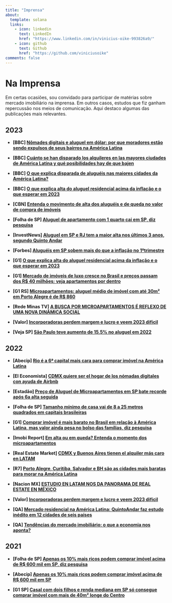 ```yaml
---
title: "Imprensa"
about:
  template: solana
  links:
    - icon: linkedin
      text: LinkedIn
      href: "https://www.linkedin.com/in/vinicius-oike-993826a9/"
    - icon: github
      text: Github
      href: "https://github.com/viniciusoike"
comments: false
---
```


# Na Imprensa

Em certas ocasiões, sou convidado para participar de matérias sobre mercado imobiliário na imprensa. Em outros casos, estudos que fiz ganham repercussão nos meios de comunicação. Aqui destaco algumas das publicações mais relevantes.

## 2023

-   **\[BBC\] [Nômades digitais e aluguel em dólar: por que moradores estão sendo expulsos de seus bairros na América Latina](https://www.bbc.com/portuguese/articles/cy0p1z80yelo)**

-   **\[BBC\] [Cuánto se han disparado los alquileres en las mayores ciudades de América Latina y qué posibilidades hay de que bajen](https://www.bbc.com/mundo/noticias-65703911)**

-   **\[BBC\] [O que explica disparada de aluguéis nas maiores cidades da América Latina?](https://www.bbc.com/portuguese/articles/cq5qrlpyxjgo)**

-   **\[BBC\] [O que explica alta do aluguel residencial acima da inflação e o que esperar em 2023](https://www.bbc.com/portuguese/brasil-64455893)**

-   **\[CBN\] [Entenda o movimento de alta dos aluguéis e de queda no valor de compra de imóveis](https://cbn.globoradio.globo.com/media/audio/406456/entenda-o-movimento-de-alta-dos-alugueis-e-de-qued.htm)**

-   **\[Folha de SP\] [Aluguel de apartamento com 1 quarto cai em SP, diz pesquisa](https://www1.folha.uol.com.br/mercado/2023/05/aluguel-de-apartamento-com-1-quarto-cai-em-sp-diz-pesquisa.shtml)**

-   **\[InvestNews\] [Aluguel em SP e RJ tem a maior alta nos últimos 3 anos, segundo Quinto Andar](https://investnews.com.br/financas/aluguel-em-sp-e-rj-tem-a-maior-alta-nos-ultimos-anos-segundo-quinto-andar/)**

-   **\[Forbes\] [Aluguéis em SP sobem mais do que a inflação no 1ºtrimestre](https://forbes.com.br/forbes-money/2023/04/alugueis-em-sp-sobem-mais-do-que-a-inflacao-no-1o-trimestre/)**

-   **\[G1\] [O que explica alta do aluguel residencial acima da inflação e o que esperar em 2023](https://g1.globo.com/economia/noticia/2023/02/04/o-que-explica-alta-do-aluguel-residencial-acima-da-inflacao-e-o-que-esperar-em-2023.ghtml)**

-   **\[G1\] [Mercado de imóveis de luxo cresce no Brasil e preços passam dos R\$ 40 milhões; veja apartamentos por dentro](https://g1.globo.com/economia/noticia/2023/07/23/mercado-de-imoveis-de-luxo-cresce-no-brasil-e-precos-passam-dos-r-40-milhoes-veja-apartamentos-por-dentro.ghtml)**

-   **\[G1 RS\] [Microapartamentos: aluguel médio de imóvel com até 30m² em Porto Alegre é de R\$ 860](https://g1.globo.com/rs/rio-grande-do-sul/noticia/2023/01/25/microapartamentos-aluguel-medio-de-imovel-com-ate-30m-em-porto-alegre-e-de-r-860-aponta-estudo.ghtml)**

-   **\[Rede Minas TV\] [A BUSCA POR MICROAPARTAMENTOS É REFLEXO DE UMA NOVA DINÂMICA SOCIAL](https://www.youtube.com/watch?v=4qMK0p16Dzg)**

-   **\[Valor\] [Incorporadoras perdem margem e lucro e veem 2023 difícil](https://valor.globo.com/empresas/noticia/2022/11/30/incorporadoras-perdem-margem-e-lucro-e-veem-2023-dificil.ghtml)**

-   **\[Veja SP\] [São Paulo teve aumento de 15,5% no aluguel em 2022](https://vejasp.abril.com.br/cidades/sao-paulo-teve-aumento-de-155-no-aluguel-em-2022)**

## 2022

-   **\[Abecip\] [Rio é a 6ª capital mais cara para comprar imóvel na América Latina](https://www.abecip.org.br/imprensa/noticias/rio-e-a-6-capital-mais-cara-para-comprar-imovel-na-america-latina-veja)**

-   **\[El Economista\] [CDMX quiere ser el hogar de los nómadas digitales con ayuda de Airbnb](https://www.eleconomista.com.mx/estados/CDMX-quiere-ser-el-hogar-de-los-nomadas-digitales-con-ayuda-de-Airbnb-20221026-0081.html)**

-   **\[Estadão\] [Preço de Aluguel de Microapartamentos em SP bate recorde após 6a alta seguida](https://www.estadao.com.br/economia/aluguel-microapartamentos-sao-paulo-novembro/)**

-   **\[Folha de SP\] [Tamanho mínimo de casa vai de 8 a 25 metros quadrados em capitais brasileiras](https://www1.folha.uol.com.br/mercado/2023/07/tamanho-minimo-de-casa-vai-de-8-a-25-metros-quadrados-em-capitais-brasileiras.shtml)**

-   **\[G1\] [Comprar imóvel é mais barato no Brasil em relação à América Latina, mas valor ainda pesa no bolso das famílias, diz pesquisa](https://g1.globo.com/economia/noticia/2022/09/29/comprar-imovel-e-mais-barato-no-brasil-em-relacao-a-america-latina-mas-valor-ainda-pesa-no-bolso-das-familias-diz-pesquisa.ghtml)**

-   **\[Imobi Report\] [Em alta ou em queda? Entenda o momento dos microapartamentos](https://imobireport.com.br/em-alta-ou-em-queda-entenda-o-momento-dos-microapartamentos/)**

-   **\[Real Estate Market\] [CDMX y Buenos Aires tienen el alquiler más caro en LATAM](https://www.realestatemarket.com.mx/noticias/mercado-inmobiliario/39400-cdmx-y-buenos-aires-tienen-el-alquiler-mas-caro-en-latam)**

-   **\[R7\] [Porto Alegre, Curitiba, Salvador e BH são as cidades mais baratas para morar na América Latina](https://noticias.r7.com/economia/porto-alegre-curitiba-salvador-e-bh-sao-as-cidades-mais-baratas-para-morar-na-america-latina-30092022)**

-   **\[Nacion MX\] [ESTUDIO EN LATAM NOS DA PANORAMA DE REAL ESTATE EN MÉXICO](https://nacionmx.com/2022/10/31/estudio-en-latam-nos-da-panorama-de-real-estate-en-mexico/)**

-   **\[Valor\] [Incorporadoras perdem margem e lucro e veem 2023 difícil](https://valor.globo.com/empresas/noticia/2022/11/30/incorporadoras-perdem-margem-e-lucro-e-veem-2023-dificil.ghtml)**

-   **\[QA\] [Mercado residencial na América Latina: QuintoAndar faz estudo inédito em 12 cidades de seis países](https://conteudos.quintoandar.com.br/mercado-residencial-america-latina/)**

-   **\[QA\] [Tendências do mercado imobiliário: o que a economia nos aponta?](https://conteudos.quintoandar.com.br/tendencias-mercado-imobiliario-2023/)**

## 2021

-   **\[Folha de SP\] [Apenas os 10% mais ricos podem comprar imóvel acima de R\$ 600 mil em SP, diz pesquisa](https://www1.folha.uol.com.br/mercado/2021/10/apenas-os-10-mais-ricos-podem-comprar-imovel-acima-de-r-600-mil-em-sp-diz-pesquisa.shtml)**

-   **\[Abecip\] [Apenas os 10% mais ricos podem comprar imóvel acima de R\$ 600 mil em SP](https://www.abecip.org.br/imprensa/noticias/apenas-os-10-mais-ricos-podem-comprar-imovel-acima-de-r-600-mil-em-sp-diz-pesquisa)**

-   **\[G1 SP\] [Casal com dois filhos e renda mediana em SP só consegue comprar imóvel com mais de 40m² longe do Centro](https://g1.globo.com/sp/sao-paulo/noticia/2021/10/27/casal-com-dois-filhos-e-renda-mediana-em-sp-so-consegue-comprar-imovel-com-mais-de-40m-longe-do-centro-mostra-pesquisa.ghtml)**
